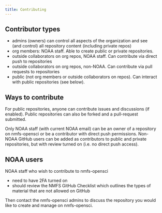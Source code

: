 ```yaml
---
title: Contributing
---
```


## Contributor types

* admins (owners) can control all aspects of the organization and see (and control) all repository content (including private repos)
* org members: NOAA staff. Able to create public or private repositories.
* outside collaborators on org repos, NOAA staff. Can contribute via direct push to repositories
* outside collaborators on org repos, non-NOAA. Can contribute via pull requests to repositories
* public (not org members or outside collaborators on repos). Can interact with public repositories (see below).

## Ways to contribute

For public repositories, anyone can contribute issues and discussions (if enabled). Public repositories can also be forked and a pull-request submitted.

Only NOAA staff (with current NOAA email) can be an owner of a repository on nmfs-opensci or be a contributor with direct push permissions. Non-NOAA GitHub users can be added as contributors to public and private repositories, but with review turned on (i.e. no direct push access).

## NOAA users

NOAA staff who wish to contribute to nmfs-opensci

* need to have 2FA turned on
* should review the NMFS GitHub Checklist which outlines the types of material that are not allowed on GitHub

Then contact the nmfs-opensci admins to discuss the repository you would like to create and manage on nmfs-opensci.








